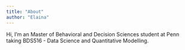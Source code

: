 ```yaml
---
title: "About"
author: "Elaina"
---
```


Hi, I'm an Master of Behavioral and Decision Sciences student at Penn taking BDS516 - Data Science and Quantitative Modelling.

